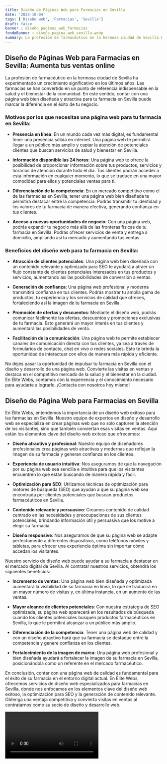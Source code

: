 ```yaml
---
title: Diseño de Páginas Web para Farmacias en Sevilla
date: '2023-10-04'
tags: ['Diseño web', 'Farmacias', 'Sevilla']
draft: false
banner : diseño_paginas_web_farmacias
fondoBanner : diseño_pagina_web_sevilla.webp
summary: La profesión de farmacéutico en la hermosa ciudad de Sevilla ha experimentado un crecimiento significativo en los últimos años. Las farmacias se han convertido en un punto de referencia indispensable en la salud y el bienestar de la comunidad. En este sentido, contar con una página web bien diseñada y atractiva para tu farmacia en Sevilla puede marcar la diferencia en el éxito de tu negocio.
---
```


## Diseño de Páginas Web para Farmacias en Sevilla: Aumenta tus ventas online

La profesión de farmacéutico en la hermosa ciudad de Sevilla ha experimentado un crecimiento significativo en los últimos años. Las farmacias se han convertido en un punto de referencia indispensable en la salud y el bienestar de la comunidad. En este sentido, contar con una página web bien diseñada y atractiva para tu farmacia en Sevilla puede marcar la diferencia en el éxito de tu negocio.

### Motivos por los que necesitas una página web para tu farmacia en Sevilla:

- **Presencia en línea**: En un mundo cada vez más digital, es fundamental tener una presencia sólida en internet. Una página web te permitirá llegar a un público más amplio y captar la atención de potenciales clientes que buscan servicios de salud y bienestar en Sevilla.

- **Información disponible las 24 horas**: Una página web te ofrece la posibilidad de proporcionar información sobre tus productos, servicios y horarios de atención durante todo el día. Tus clientes podrán acceder a esta información en cualquier momento, lo que se traduce en una mayor comodidad para ellos y potenciales ventas para ti.

- **Diferenciación de la competencia**: En un mercado competitivo como el de las farmacias en Sevilla, tener una página web bien diseñada te permitirá destacar entre la competencia. Podrás transmitir tu identidad y los valores de tu farmacia de manera efectiva, generando confianza en tus clientes.

- **Acceso a nuevas oportunidades de negocio**: Con una página web, podrás expandir tu negocio más allá de las fronteras físicas de tu farmacia en Sevilla. Podrás ofrecer servicios de venta y entrega a domicilio, ampliando así tu mercado y aumentando tus ventas.

### Beneficios del diseño web para tu farmacia en Sevilla:

- **Atracción de clientes potenciales**: Una página web bien diseñada con un contenido relevante y optimizado para SEO te ayudará a atraer un flujo constante de clientes potenciales interesados en tus productos y servicios, aumentando así las posibilidades de conversión a ventas.

- **Generación de confianza**: Una página web profesional y moderna transmitirá confianza en tus clientes. Podrás mostrar tu amplia gama de productos, tu experiencia y los servicios de calidad que ofreces, fortaleciendo así la imagen de tu farmacia en Sevilla.

- **Promoción de ofertas y descuentos**: Mediante el diseño web, podrás comunicar fácilmente las ofertas, descuentos y promociones exclusivas de tu farmacia. Esto generará un mayor interés en tus clientes y aumentará las posibilidades de venta.

- **Facilitación de la comunicación**: Una página web te permite establecer canales de comunicación directa con tus clientes, ya sea a través de formularios de contacto, chat en vivo o redes sociales. Esto te brinda la oportunidad de interactuar con ellos de manera más rápida y eficiente.

No dejes pasar la oportunidad de impulsar tu farmacia en Sevilla con el diseño y desarrollo de una página web. Convierte las visitas en ventas y destaca en el competitivo mercado de la salud y el bienestar en la ciudad. En Élite Webs, contamos con la experiencia y el conocimiento necesario para ayudarte a lograrlo. ¡Contacta con nosotros hoy mismo!

<GifSeo />

<Cta />

## Diseño de Página Web para Farmacias en Sevilla

En Élite Webs, entendemos la importancia de un diseño web exitoso para las farmacias en Sevilla. Nuestro equipo de expertos en diseño y desarrollo web se especializa en crear páginas web que no solo capturen la atención de los visitantes, sino que también conviertan esas visitas en ventas. Aquí están los elementos clave del diseño web exitoso que ofrecemos:

- **Diseño atractivo y profesional**: Nuestro equipo de diseñadores profesionales crea páginas web atractivas y modernas que reflejan la imagen de su farmacia y generan confianza en los clientes.

- **Experiencia de usuario intuitiva**: Nos aseguramos de que la navegación por su página web sea sencilla e intuitiva para que los visitantes encuentren lo que están buscando de manera rápida y fácil.

- **Optimización para SEO**: Utilizamos técnicas de optimización para motores de búsqueda (SEO) que ayudan a que su página web sea encontrada por clientes potenciales que buscan productos farmacéuticos en Sevilla.

- **Contenido relevante y persuasivo**: Creamos contenido de calidad centrado en las necesidades y preocupaciones de sus clientes potenciales, brindando información útil y persuasiva que los motive a elegir su farmacia.

- **Diseño responsive**: Nos aseguramos de que su página web se adapte perfectamente a diferentes dispositivos, como teléfonos móviles y tabletas, para ofrecer una experiencia óptima sin importar cómo accedan los visitantes.

Nuestro servicio de diseño web puede ayudar a su farmacia a destacar en el mercado digital de Sevilla. Al contratar nuestros servicios, obtendrá los siguientes beneficios:

- **Incremento de ventas**: Una página web bien diseñada y optimizada aumentará la visibilidad de su farmacia en línea, lo que se traducirá en un mayor número de visitas y, en última instancia, en un aumento de las ventas.

- **Mayor alcance de clientes potenciales**: Con nuestra estrategia de SEO optimizada, su página web aparecerá en los resultados de búsqueda cuando los clientes potenciales busquen productos farmacéuticos en Sevilla, lo que le permitirá alcanzar a un público más amplio.

- **Diferenciación de la competencia**: Tener una página web de calidad y con un diseño atractivo hará que su farmacia se destaque entre la competencia y genere confianza en los clientes.

- **Fortalecimiento de la imagen de marca**: Una página web profesional y bien diseñada ayudará a fortalecer la imagen de su farmacia en Sevilla, posicionándola como un referente en el mercado farmacéutico.

En conclusión, contar con una página web de calidad es fundamental para el éxito de su farmacia en el entorno digital actual. En Élite Webs, ofrecemos servicios de diseño web especializados para farmacias en Sevilla, donde nos enfocamos en los elementos clave del diseño web exitoso, la optimización para SEO y la generación de contenido relevante. Obtenga una ventaja competitiva y convierta visitas en ventas al contratarnos como su socio de diseño y desarrollo web.

<Video />

<CtaBot job='Farmacias' city='Sevilla'/>

<Gmaps query='Sevilla+españa+maps' />